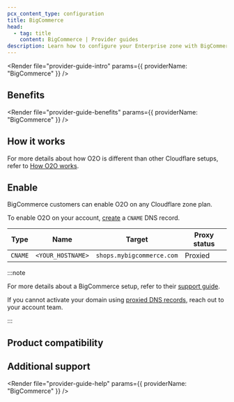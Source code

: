 ```yaml
---
pcx_content_type: configuration
title: BigCommerce
head:
  - tag: title
    content: BigCommerce | Provider guides
description: Learn how to configure your Enterprise zone with BigCommerce.
---
```



<Render file="provider-guide-intro" params={{ providerName: "BigCommerce" }} />

## Benefits

<Render
	file="provider-guide-benefits"
	params={{ providerName: "BigCommerce" }}
/>

## How it works

For more details about how O2O is different than other Cloudflare setups, refer to [How O2O works](/cloudflare-for-platforms/cloudflare-for-saas/saas-customers/how-it-works/).

## Enable

BigCommerce customers can enable O2O on any Cloudflare zone plan.

To enable O2O on your account, [create](/dns/manage-dns-records/how-to/create-dns-records/#create-dns-records) a `CNAME` DNS record.

| Type    | Name              | Target                    | Proxy status |
| ------- | ----------------- | ------------------------- | ------------ |
| `CNAME` | `<YOUR_HOSTNAME>` | `shops.mybigcommerce.com` | Proxied      |

:::note

For more details about a BigCommerce setup, refer to their [support guide](https://support.bigcommerce.com/s/article/Cloudflare-for-Performance-and-Security?language=en_US#orange-to-orange).

If you cannot activate your domain using [proxied DNS records](/dns/proxy-status/), reach out to your account team.

:::

## Product compatibility

<Render file="provider-guide-compatibility" />

## Additional support

<Render file="provider-guide-help" params={{ providerName: "BigCommerce" }} />
